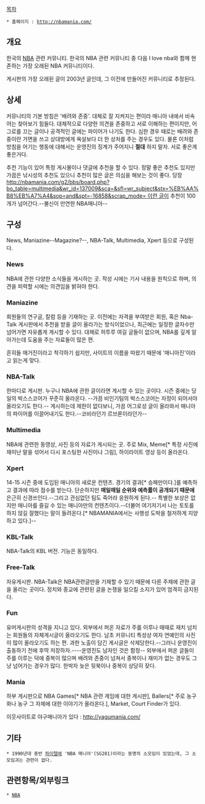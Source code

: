 [[목차]]

 * 홈페이지 : [[http://nbamania.com/]]

== 개요 ==
한국의 [[NBA]] 관련 커뮤니티. 한국의 NBA 관련 커뮤니티 중 다음 I love nba와 함께 현존하는 가장 오래된 NBA 커뮤니티이다.

게시판의 가장 오래된 글이 2003년 글인데, 그 이전에 만들어진 커뮤니티로 추정된다.

== 상세 ==
커뮤니티의 기본 방침은 '배려와 존중'. 대체로 잘 지켜지는 편이라 매니아 내에서 비속어는 찾아보기 힘들다. 대체적으로 다양한 의견을 존중하고 서로 이해하는 편이지만, 어그로를 끄는 글이나 공격적인 글에는 파이어가 나기도 한다. 심한 경우 때로는 배려와 존중이란 가면을 쓰고 상대방에게 욕설보다 더 한 상처를 주는 경우도 있다. 물론 이처럼 방침을 어기는 행동에 대해서는 운영진의 징계가 주어지니 '''절대''' 하지 말자. 서로 좋은게 좋은거다.

추천 기능이 있어 특정 게시물이나 댓글에 추천을 할 수 있다. 정말 좋은 추천도 있지만 가끔은 낚시성의 추천도 있으니 추천이 많은 글은 의심을 해보는 것이 좋다. 당장 [[http://nbamania.com/g2/bbs/board.php?bo_table=multimedia&wr_id=137009&sca=&sfl=wr_subject&stx=%EB%AA%B8%EB%A7%A4&sop=and&spt=-16858&scrap_mode= 이런 글]]이 추천이 100개가 넘어간다.--불신이 만연한 NBA매니아--
== 구성 ==
News, Maniazine--Magazine?--, NBA-Talk, Multimedia, Xpert 등으로 구성된다.
=== News ===
NBA에 관한 다양한 소식들을 게시하는 곳. 작성 시에는 기사 내용을 원칙으로 하며, 의견을 피력할 시에는 의견임을 밝혀야 한다.

=== Maniazine ===
회원들의 연구글, 칼럼 등을 기재하는 곳. 이전에는 자격을 부여받은 회원, 혹은 Nba-Talk 게시판에서 추천을 받을 글이 올라가는 방식이었으나, 최근에는 일정한 글자수만 넘어가면 자유롭게 게시할 수 있다. 대체로 허투루 여길 글들이 없으며, NBA를 깊게 알아가는데 도움을 주는 자료들이 많은 편.

흔히들 매거진이라고 착각하기 쉽지만, 사이트의 이름을 따왔기 때문에 '매니아진'이라고 읽는게 맞다.
=== NBA-Talk ===
한마디로 게시판. 누구나 NBA에 관한 글이라면 게시할 수 있는 곳이다. 시즌 중에는 당일의 박스스코어가 꾸준히 올라온다. --가끔 비인기팀의 박스스코어는 자정이 되어서야 올라오기도 한다.-- 게시하는데 제한이 없다보니, 가끔 어그로성 글이 올라와서 매니아의 파이어를 이끌어내기도 한다.--코비라던가 르브론이라던가--

=== Multimedia ===
NBA에 관련한 동영상, 사진 등의 자료가 게시되는 곳. 주로 Mix, Meme[* 특정 사진에 재미난 말을 섞어서 다시 포스팅한 사진이나 그림], 하이라이트 영상 등이 올라온다.

=== Xpert ===
14-15 시즌 중에 도입된 매니아의 새로운 컨텐츠. 경기의 결과[* 승패만이다.]를 예측하고 결과에 따라 점수를 받는다. 단순하지만 '''매일매일 순위와 예측률이 공개되기 때문에''' 은근히 신경쓰인다.--그리고 관심없던 팀도 죽어라 응원하게 된다.-- 특별한 보상은 없지만 매니아를 즐길 수 있는 매니아만의 컨텐츠이다.--더불어 여기저기서 나는 토토를 하지 않길 잘했다는 말이 들려온다.[* NBAMANIA에서는 사행성 도박을 철저하게 지양하고 있다.]--

=== KBL-Talk ===
NBA-Talk의 KBL 버전. 기능은 동일하다.

=== Free-Talk ===
자유게시판. NBA-Talk은 NBA관련글만을 기재할 수 있기 때문에 다른 주제에 관한 글을 올리는 곳이다. 정치와 종교에 관련된 글을 논쟁을 일으킬 소지가 있어 엄격히 금지된다.
=== Fun ===
유머게시판의 성격을 지니고 있다. 외부에서 퍼온 자료가 주를 이루나 때때로 재치 넘치는 회원들의 자체게시글이 올라오기도 한다. 남초 커뮤니티 특성상 여자 연예인의 사진이 많이 올라오기도 하는 편. 과한 노출이 담긴 게시글은 삭제당한다.--그러니 운영진이 출동하기 전에 후딱 저장하자.----운영진도 남자인 것은 함정--
외부에서 퍼온 글들이 주를 이루는 덕에 중복이 많으며 배려와 존중이 넘쳐서 중복이나 재미가 없는 경우도 그냥 넘어가는 경우가 많다.
한박자 늦은 뒷북이나 중복이 상당히 잦다.
=== Mania ===
하부 게시판으로 NBA Games[* NBA 관련 게임에 대한 게시판], Ballers[* 주로 농구화나 농구 그 자체에 대한 이야기가 올라온다.], Market, Court Finder가 있다.

이웃사이트로 야구매니아가 있다 : [[http://yagumania.com/]]
== 기타 ==
 * 1990년대 중반 [[하이텔]]에 'NBA 매니아'(SG281)이라는 동명의 소모임이 있었는데, 그 소모임과는 관련이 없다.

== 관련항목/외부링크 ==
 * [[NBA]]
